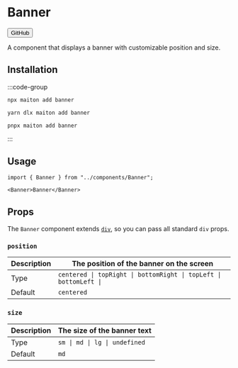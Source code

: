 
# Banner

<Button href="https://github.com/builders-garden/maiton-ui/blob/main/components/Banner.tsx">GitHub</Button>

A component that displays a banner with customizable position and size.

## Installation

:::code-group

```bash [npm]
npx maiton add banner
```

```bash [yarn]
yarn dlx maiton add banner
```

```bash [pnpm]
pnpx maiton add banner
```

:::
## Usage

```tsx
import { Banner } from "../components/Banner";
```

```tsx
<Banner>Banner</Banner>
```

## Props

The `Banner` component extends [`div`](https://developer.mozilla.org/en-US/docs/Web/HTML/Element/div), so you can pass all standard `div` props.

### `position`

| Description | The position of the banner on the screen                          |
|-------------|------------------------------------------------------------------ |
| Type        | `centered \| topRight \| bottomRight \| topLeft \| bottomLeft \|` |
| Default     | `centered`                                                        |

### `size`

| Description | The size of the banner text   |
|-------------|------------------------------ |
| Type        | `sm \| md \| lg \| undefined` |
| Default     | `md`                          |
